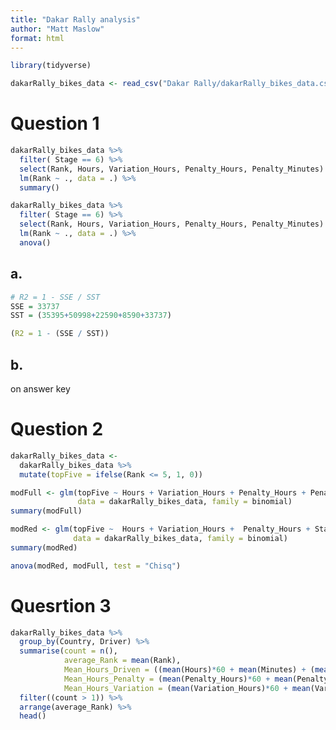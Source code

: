 ```yaml
---
title: "Dakar Rally analysis"
author: "Matt Maslow"
format: html
---
```






```r
library(tidyverse)
```



```r
dakarRally_bikes_data <- read_csv("Dakar Rally/dakarRally_bikes_data.csv")
```


# Question 1

```r
dakarRally_bikes_data %>%
  filter( Stage == 6) %>%
  select(Rank, Hours, Variation_Hours, Penalty_Hours, Penalty_Minutes) %>%
  lm(Rank ~ ., data = .) %>%
  summary()

dakarRally_bikes_data %>%
  filter( Stage == 6) %>%
  select(Rank, Hours, Variation_Hours, Penalty_Hours, Penalty_Minutes) %>%
  lm(Rank ~ ., data = .) %>%
  anova()
```

## a.

```r
# R2 = 1 - SSE / SST
SSE = 33737
SST = (35395+50998+22590+8590+33737)

(R2 = 1 - (SSE / SST))
```

## b.

on answer key



# Question 2

```r
dakarRally_bikes_data <- 
  dakarRally_bikes_data %>% 
  mutate(topFive = ifelse(Rank <= 5, 1, 0))
```

```r
modFull <- glm(topFive ~ Hours + Variation_Hours + Penalty_Hours + Penalty_Minutes + Stage,
               data = dakarRally_bikes_data, family = binomial)
summary(modFull)
```


```r
modRed <- glm(topFive ~  Hours + Variation_Hours +  Penalty_Hours + Stage,
              data = dakarRally_bikes_data, family = binomial)
summary(modRed)
```
```r
anova(modRed, modFull, test = "Chisq")
```



# Quesrtion 3 

```r
dakarRally_bikes_data %>%
  group_by(Country, Driver) %>%
  summarise(count = n(),
            average_Rank = mean(Rank),
            Mean_Hours_Driven = ((mean(Hours)*60 + mean(Minutes) + (mean(Seconds)/60)) / 60),
            Mean_Hours_Penalty = (mean(Penalty_Hours)*60 + mean(Penalty_Minutes) + (mean(Penalty_Seconds)/60)) / 60,
            Mean_Hours_Variation = (mean(Variation_Hours)*60 + mean(Variation_Minutes) + (mean(Variation_Seconds)/60)) / 60) %>%
  filter((count > 1)) %>%
  arrange(average_Rank) %>%
  head()
```











